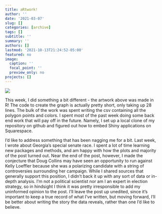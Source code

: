 ```yaml
---
title: aRtwork!
author: ''
date: '2021-03-07'
slug: []
categories: [archive]
tags: []
subtitle: ''
summary: ''
authors: []
lastmod: '2021-10-13T21:24:52-05:00'
featured: no
image:
  caption: ''
  focal_point: ''
  preview_only: no
projects: []
---
```


![](p_art.png)

This week, I did something a bit different - the artwork above was made in R! The code to create the graph is actually pretty short, only taking up 28 lines. The bulk of the work was spent writing the csv containing all the polygon points and colors. I spent most of the past week doing some back end work that will pay off in the future. Namely, I set up a local clone of my repository on github and figured out how to embed Shiny applications on Squarespace.  

I’d like to address something that has been nagging me for a bit. Last week, I wrote about Georgia’s special senate race. I spent a lot of time learning new packages and methods, and am happy with how the plots and majority of the post turned out. Near the end of the post, however, I made the conjecture that Doug Collins may have seen an opportunity to run against Kelly Loeffler because she was a polarizing candidate with a string of controversies surrounding her campaign. While I shared sources that generally support this position, I didn’t back it up with any sort of data or in-depth analysis. I’m not a political scientist nor am I an expert in election strategy, so in hindsight I think it was pretty irresponsible to add my uninformed opinion to the post. I’ll leave the post up unedited, since it’s important to keep a true record of what I’ve written, but moving forward, I’ll be better about writing the story the data reveals, rather than one I’d like to believe.